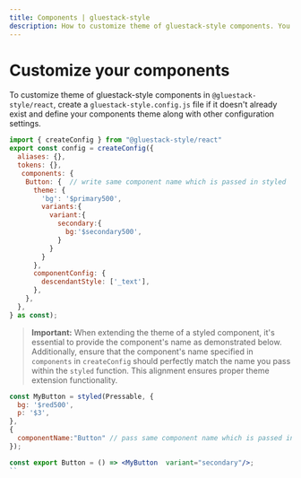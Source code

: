 ```yaml
---
title: Components | gluestack-style
description: How to customize theme of gluestack-style components. You can create your components config by passing it as third argument to createConfig function from `gluestack-style.config.js`.
---
```



<Meta title="configuration/Components" />

# Customize your components

To customize theme of gluestack-style components in `@gluestack-style/react`, create a `gluestack-style.config.js` file if it doesn't already exist and define your components theme along with other configuration settings.

```jsx
import { createConfig } from "@gluestack-style/react"
export const config = createConfig({
  aliases: {},
  tokens: {},
   components: {
    Button: {  // write same component name which is passed in styled
      theme: {
        'bg': '$primary500',
        variants:{
          variant:{
            secondary:{
              bg:'$secondary500',
            }
          }
        }
      },
      componentConfig: {
        descendantStyle: ['_text'],
      },
    },
  },
} as const);

```

> **Important:** When extending the theme of a styled component, it's essential to provide the component's name as demonstrated below. Additionally, ensure that the component's name specified in `components` in `createConfig` should perfectly match the name you pass within the `styled` function. This alignment ensures proper theme extension functionality.

```jsx
const MyButton = styled(Pressable, {
  bg: '$red500',
  p: '$3',
},
{
  componentName:"Button" // pass same component name which is passed in config
});

const export Button = () => <MyButton  variant="secondary"/>;
``
```
